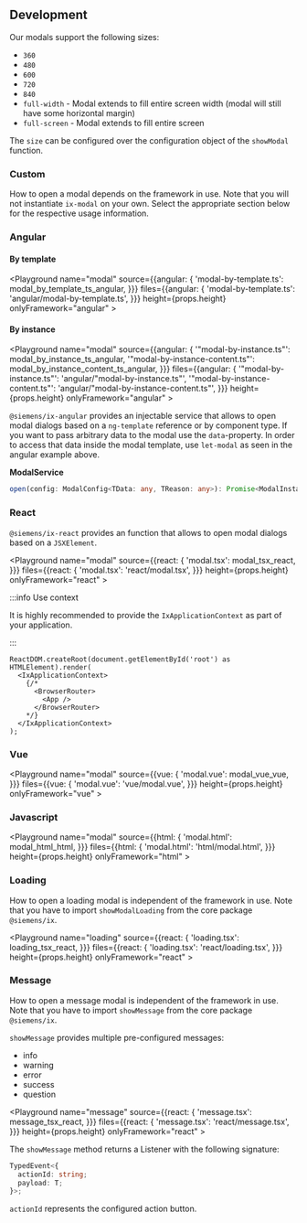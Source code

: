 


## Development

Our modals support the following sizes:

- `360`
- `480`
- `600`
- `720`
- `840`
- `full-width` - Modal extends to fill entire screen width (modal will still have some horizontal margin)
- `full-screen` - Modal extends to fill entire screen

The `size` can be configured over the configuration object of the `showModal` function.

<ModalSizesPlayground height="19rem" />

### Custom

How to open a modal depends on the framework in use. Note that you will not instantiate `ix-modal` on your own.
Select the appropriate section below for the respective usage information.

### Angular

#### By template

<Playground
        name="modal" source={{angular: {
            'modal-by-template.ts': modal_by_template_ts_angular,
          }}}
        files={{angular: {
            'modal-by-template.ts': 'angular/modal-by-template.ts',
          }}}
        height={props.height}
        onlyFramework="angular"
        ></Playground>

#### By instance

<Playground
        name="modal" source={{angular: {
            '"modal-by-instance.ts"': modal_by_instance_ts_angular,
            '"modal-by-instance-content.ts"': modal_by_instance_content_ts_angular,
          }}}
        files={{angular: {
            '"modal-by-instance.ts"': 'angular/"modal-by-instance.ts"',
            '"modal-by-instance-content.ts"': 'angular/"modal-by-instance-content.ts"',
          }}}
        height={props.height}
        onlyFramework="angular"
        ></Playground>

`@siemens/ix-angular` provides an injectable service that allows to open modal dialogs based on a `ng-template` reference or by component type.
If you want to pass arbitrary data to the modal use the `data`-property. In order to access that data inside the modal template, use `let-modal` as seen in the angular example above.

**ModalService**

```ts
open(config: ModalConfig<TData: any, TReason: any>): Promise<ModalInstance<TData>>
```

<ModalService />

### React

`@siemens/ix-react` provides an function that allows to open modal dialogs based on a `JSXElement`.

<Playground
        name="modal" source={{react: {
            'modal.tsx': modal_tsx_react,
          }}}
        files={{react: {
            'modal.tsx': 'react/modal.tsx',
          }}}
        height={props.height}
        onlyFramework="react"
        ></Playground>

:::info Use context

It is highly recommended to provide the `IxApplicationContext` as part of your application.

:::

```tsx
ReactDOM.createRoot(document.getElementById('root') as HTMLElement).render(
  <IxApplicationContext>
    {/*
      <BrowserRouter>
        <App />
      </BrowserRouter>
    */}
  </IxApplicationContext>
);
```

### Vue

<Playground
        name="modal" source={{vue: {
            'modal.vue': modal_vue_vue,
          }}}
        files={{vue: {
            'modal.vue': 'vue/modal.vue',
          }}}
        height={props.height}
        onlyFramework="vue"
        ></Playground>

### Javascript

<Playground
        name="modal" source={{html: {
            'modal.html': modal_html_html,
          }}}
        files={{html: {
            'modal.html': 'html/modal.html',
          }}}
        height={props.height}
        onlyFramework="html"
        ></Playground>

### Loading

How to open a loading modal is independent of the framework in use. Note that you have to import `showModalLoading` from the core package `@siemens/ix`.

<Playground
        name="loading" source={{react: {
            'loading.tsx': loading_tsx_react,
          }}}
        files={{react: {
            'loading.tsx': 'react/loading.tsx',
          }}}
        height={props.height}
        onlyFramework="react"
        ></Playground>

### Message

How to open a message modal is independent of the framework in use. Note that you have to import `showMessage` from the core package `@siemens/ix`.

`showMessage` provides multiple pre-configured messages:

- info
- warning
- error
- success
- question

<Playground
        name="message" source={{react: {
            'message.tsx': message_tsx_react,
          }}}
        files={{react: {
            'message.tsx': 'react/message.tsx',
          }}}
        height={props.height}
        onlyFramework="react"
        ></Playground>

The `showMessage` method returns a Listener with the following signature:

```ts
TypedEvent<{
  actionId: string;
  payload: T;
}>;
```

`actionId` represents the configured action button.

<PropsHeaderJavaScriptApi />
<ModalConfig />
<ModalInstance />
